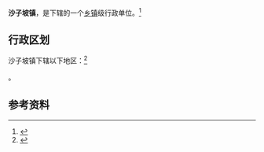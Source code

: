 {{中国乡级行政区|52/06/25/102/000}}

'''沙子坡镇'''，是{{PRC admin/fullname|52/06/25/102/000|3}}下辖的一个[[乡镇|乡镇]]级行政单位。<ref>{{PRC admin/ref sgc|{{PRC admin/parent|52/06/25/102/000}}}}</ref>

== 行政区划 ==

沙子坡镇下辖以下地区：<ref>{{PRC admin/ref sgc|52/06/25/102/000}}</ref>

{{PRC admin/children|52/06/25/102/000}}。

== 参考资料 ==

{{reflist}}

{{行政区划小作品}}
{{PRC admin/navcat|52/06/25/102/000}}